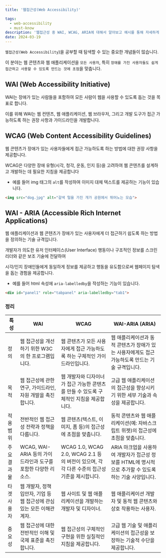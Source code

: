 ```yaml
---
title: '웹접근성(Web Accessibility)'

tags:
  - web-accessibility
  - must-know
description: '웹접근성 중 WAI, WCAG, ARIA에 대해서 알아보고 예시를 통해 자세하게 알아보겠습니다.'
date: 2024-03-19
---
```


`웹접근성(Web Accessibility`)을 공부할 때 탐색할 수 있는 중요한 개념들이 많습니다.

이 분야는 웹 콘텐츠와 웹 애플리케이션을 `모든 사용자`, 특히 `장애를 가진 사용자들도 쉽게 접근하고 사용할 수 있도록 만드는 것에 초점`을 맞춥니다.

## WAI (Web Accessibility Initiative)

WAI는 장애가 있는 사람들을 포함하여 모든 사람이 웹을 사용할 수 있도록 돕는 것을 목표로 합니다.

이를 위해 WAI는 웹 컨텐츠, 웹 애플리케이션, 웹 브라우저, 그리고 개발 도구가 접근 가능하도록 하는 권장 사항과 가이드라인을 개발합니다.

## WCAG (Web Content Accessibility Guidelines)

웹 콘텐츠가 장애가 있는 사용자들에게 접근 가능하도록 하는 방법에 대한 권장 사항을 제공합니다.

WCAG은 다양한 장애 유형(시각, 청각, 운동, 인지 등)을 고려하여 웹 콘텐츠를 설계하고 개발하는 데 필요한 지침을 제공합니다

- 예를 들어 img 태그의 `alt`를 작성하여 이미지 대체 텍스트를 제공하는 기능이 있습니다.

```html
<img src="dog.jpg" alt="갈색 털을 가진 개가 공원에서 뛰어노는 모습">
```

## WAI - ARIA (Accessible Rich Internet Applications)

웹 애플리케이션과 웹 콘텐츠가 장애가 있는 사용자에게 더 접근하기 쉽도록 하는 방법을 정의하는 기술 규격입니다.

개발자가 의도한 유저 인터페이스(User Interface) 행동이나 구조적인 정보를 스크린 리더와 같은 보조 기술에 전달하여

시각/인지 장애인들에게 동일하게 정보를 제공하고 행동을 유도함으로써 웹페이지 탐색을 돕는 경험을 제공합니다.

- 예를 들어 html 속성에 `aria-labelledby`을 작성하는 기능이 있습니다.

```html
<div id="panel1" role="tabpanel" aria-labelledby="tab1">
```

### 정리

| 특성        | WAI                                    | WCAG                                               | WAI-ARIA (ARIA)                                                    |
| ----------- | ---------------------------------------------------------------------- | ------------------------------------------------------------------------------------------- | ------------------------------------------------------------------------------------------------------ |
| 정의        | 웹 접근성을 개선하기 위한 W3C의 한 프로그램입니다.                     | 웹 콘텐츠가 모든 사용자에게 접근 가능하도록 하는 구체적인 가이드라인입니다.                 | 웹 애플리케이션과 동적 콘텐츠가 장애가 있는 사용자에게도 접근 가능하도록 만드는 기술 규격입니다.       |
| 목적        | 웹 접근성에 관한 연구, 가이드라인, 자원 개발을 촉진합니다.             | 웹 개발자와 디자이너가 접근 가능한 콘텐츠를 만들 수 있도록 구체적인 지침을 제공합니다.      | 고급 웹 애플리케이션의 접근성을 향상시키기 위한 세부 기술과 속성을 제공합니다.                         |
| 적용 범위   | 전반적인 웹 접근성 전략과 정책을 다룹니다.                             | 웹 콘텐츠(텍스트, 이미지, 폼 등)의 접근성에 초점을 맞춥니다.                                | 동적 콘텐츠와 웹 애플리케이션(예: 자바스크립트 위젯)의 접근성에 초점을 맞춥니다.                       |
| 주요 결과물 | WCAG, WAI-ARIA 등의 가이드라인과 도구를 포함한 다양한 리소스.          | WCAG 1.0, WCAG 2.0, WCAG 2.1 등의 버전이 있으며, 각각 다른 수준의 접근성 기준을 제시합니다. | ARIA 마크업을 사용하여 개발자가 접근성 정보를 HTML에 명시적으로 추가할 수 있도록 하는 기술 사양입니다. |
| 타겟 사용자 | 웹 개발자, 정책 입안자, 기업 등 웹 접근성에 관심 있는 모든 이해관계자. | 웹 사이트 및 웹 애플리케이션을 개발하는 개발자 및 디자이너.                                 | 웹 애플리케이션 개발자 및 동적 웹 콘텐츠와 상호 작용하는 사용자.                                       |
| 중요성      | 웹 접근성에 대한 전반적인 이해 및 국제 표준을 촉진합니다.              | 웹 접근성의 구체적인 구현을 위한 실질적인 지침을 제공합니다.                                | 고급 웹 기술 및 애플리케이션의 접근성을 보장하는 기술적 수단을 제공합니다.                             |

